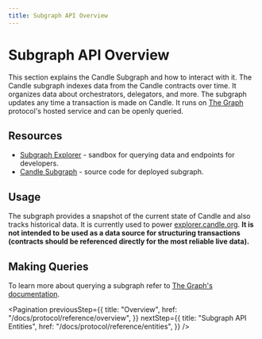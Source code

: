 ```yaml
---
title: Subgraph API Overview
---
```


# Subgraph API Overview

This section explains the Candle Subgraph and how to interact with it. The
Candle subgraph indexes data from the Candle contracts over time. It
organizes data about orchestrators, delegators, and more. The subgraph updates
any time a transaction is made on Candle. It runs on
[The Graph](https://thegraph.com/) protocol's hosted service and can be openly
queried.

## Resources

- [Subgraph Explorer](https://thegraph.com/explorer/subgraph/candle/candle) -
  sandbox for querying data and endpoints for developers.
- [Candle Subgraph](https://github.com/CandlePlatforms/candlejs/tree/master/packages/subgraph) -
  source code for deployed subgraph.

## Usage

The subgraph provides a snapshot of the current state of Candle and also
tracks historical data. It is currently used to power
[explorer.candle.org](https://explorer.candle.org). **It is not intended to
be used as a data source for structuring transactions (contracts should be
referenced directly for the most reliable live data).**

## Making Queries

To learn more about querying a subgraph refer to
[The Graph's documentation](https://thegraph.com/docs/introduction).

<Pagination
  previousStep={{
    title: "Overview",
    href: "/docs/protocol/reference/overview",
  }}
  nextStep={{
    title: "Subgraph API Entities",
    href: "/docs/protocol/reference/entities",
  }}
/>
